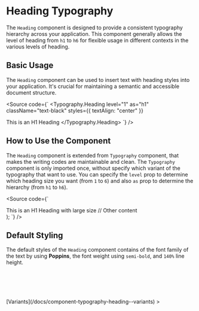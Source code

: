 

<Meta of={HeadingStories} />

# Heading Typography

The `Heading` component is designed to provide a consistent typography hierarchy across your application. This component generally allows the level of heading from `h1` to `h6` for flexible usage in different contexts in the various levels of heading.

<Canvas />
<Controls />

## Basic Usage

The `Heading` component can be used to insert text with heading styles into your application. It's crucial for maintaining a semantic and accessible document structure.

<Source
  code={`
<Typography.Heading
  level="1"
  as="h1"
  className="text-black"
  styles={{ textAlign: "center" }}
>
  This is an H1 Heading
</Typography.Heading>
`}
/>

## How to Use the Component

The `Heading` component is extended from `Typography` component, that makes the writing codes are maintainable and clean. The `Typography` component is only imported once, without specify which variant of the typography that want to use. You can specify the `level` prop to determine which heading size you want (from `1` to `6`) and also `as` prop to determine the hierarchy (from `h1` to `h6`).

<Source code={`

  <div>
    <Typography.Heading level="1" as="h1">
      This is an H1 Heading with large size
    </Typography.Heading>
    // Other content
  </div>
);
`} />

## Default Styling

The default styles of the `Heading` component contains of the font family of the text by using **Poppins**, the font weight using `semi-bold`, and `140%` line height.

```css
font-family: "Poppins", sans-serif;
font-weight: 600;
font-size: 2rem; // 32px for default level 1 size
line-height: 140%;
```

<div style={{ textAlign: "right" }}>
  [Variants](/docs/component-typography-heading--variants) >
</div>
